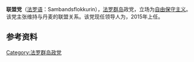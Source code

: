 {{Unreferenced|time=2021-02-23T05:23:55+00:00}}
{{Infobox Political Party
| country       = 法罗群岛
|name=联盟党
| native_name   = Sambandsflokkurin
| colorcode     = #1E53B9
| party_logo    = Logo of the Union Party (Faroe Islands, 2020).svg
| leader        = {{le|巴德·斯泰格·尼爾森|Bárður á Steig Nielsen}}
| preceded by   = 
| foundation    = 1906年
| ideology      = 
| position      = [[中间偏右|中间偏右]]
| international = 无
| european      = 无
| colours       = [[蓝色|蓝色]]和[[白色|白色]]
| headquarters  = 
| seats1_title  = [[法罗群岛议会|法罗群岛议会]]
| seats1        = {{Infobox political party/seats|8|33|hex=#1E53B9}}
| seats2_title  = [[丹麦议会|丹麦议会]]<br>（法罗群岛席位）
| seats2        = {{Infobox political party/seats|1|2|hex=#1E53B9}}
| website       = {{URL|http://www.samband.fo}}
}}'''联盟党'''（[[法罗语|法罗语]]：Sambandsflokkurin），[[法罗群岛|法罗群岛]]政党，立场为[[自由保守主义|自由保守主义]]。该党主张维持与丹麦的联盟关系。该党现任领导人为{{le|巴德·斯泰格·尼爾森|Bárður á Steig Nielsen}}，2015年上任。

==参考资料==
{{reflist}}

{{Faroes-stub}}

{{法罗群岛政党}}
[[Category:法罗群岛政党|Category:法罗群岛政党]]